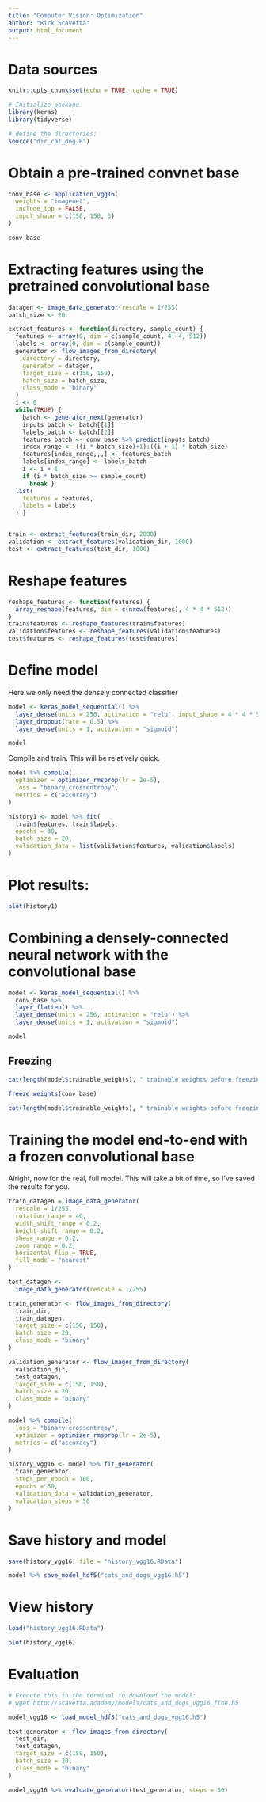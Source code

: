```yaml
---
title: "Computer Vision: Optimization"
author: "Rick Scavetta"
output: html_document
---
```


# Data sources

```r
knitr::opts_chunk$set(echo = TRUE, cache = TRUE)

# Initialize package
library(keras)
library(tidyverse)

# define the directories:
source("dir_cat_dog.R")
```

# Obtain a pre-trained convnet base

```r
conv_base <- application_vgg16(
  weights = "imagenet",
  include_top = FALSE,
  input_shape = c(150, 150, 3)
)
```

```r
conv_base
```

# Extracting features using the pretrained convolutional base

```r

datagen <- image_data_generator(rescale = 1/255)
batch_size <- 20

extract_features <- function(directory, sample_count) {
  features <- array(0, dim = c(sample_count, 4, 4, 512))
  labels <- array(0, dim = c(sample_count))
  generator <- flow_images_from_directory(
    directory = directory,
    generator = datagen,
    target_size = c(150, 150),
    batch_size = batch_size,
    class_mode = "binary"
  )
  i <- 0
  while(TRUE) {
    batch <- generator_next(generator)
    inputs_batch <- batch[[1]]
    labels_batch <- batch[[2]]
    features_batch <- conv_base %>% predict(inputs_batch)
    index_range <- ((i * batch_size)+1):((i + 1) * batch_size)
    features[index_range,,,] <- features_batch
    labels[index_range] <- labels_batch
    i <- i + 1
    if (i * batch_size >= sample_count)
      break }
  list(
    features = features,
    labels = labels
  ) }


train <- extract_features(train_dir, 2000)
validation <- extract_features(validation_dir, 1000)
test <- extract_features(test_dir, 1000)

```

# Reshape features

```r
reshape_features <- function(features) {
  array_reshape(features, dim = c(nrow(features), 4 * 4 * 512))
}
train$features <- reshape_features(train$features)
validation$features <- reshape_features(validation$features)
test$features <- reshape_features(test$features)
```

# Define model

Here we only need the densely connected classifier

```r

model <- keras_model_sequential() %>%
  layer_dense(units = 256, activation = "relu", input_shape = 4 * 4 * 512) %>%
  layer_dropout(rate = 0.5) %>%
  layer_dense(units = 1, activation = "sigmoid")

model

```

Compile and train. This will be relatively quick.

```r

model %>% compile(
  optimizer = optimizer_rmsprop(lr = 2e-5),
  loss = "binary_crossentropy",
  metrics = c("accuracy")
)

history1 <- model %>% fit(
  train$features, train$labels,
  epochs = 30,
  batch_size = 20,
  validation_data = list(validation$features, validation$labels)
)

```

# Plot results:

```r
plot(history1)
```

# Combining a densely-connected neural network with the convolutional base

```r

model <- keras_model_sequential() %>%
  conv_base %>%
  layer_flatten() %>%
  layer_dense(units = 256, activation = "relu") %>%
  layer_dense(units = 1, activation = "sigmoid")

model

```

## Freezing

```r
cat(length(model$trainable_weights), " trainable weights before freezing.\n")

freeze_weights(conv_base)

cat(length(model$trainable_weights), " trainable weights before freezing.\n")

```

# Training the model end-to-end with a frozen convolutional base

Alright, now for the real, full model. This will take a bit of time, so I've saved the results for you.

```r

train_datagen = image_data_generator(
  rescale = 1/255,
  rotation_range = 40,
  width_shift_range = 0.2,
  height_shift_range = 0.2,
  shear_range = 0.2,
  zoom_range = 0.2,
  horizontal_flip = TRUE,
  fill_mode = "nearest"
)

test_datagen <-
  image_data_generator(rescale = 1/255)

train_generator <- flow_images_from_directory(
  train_dir,
  train_datagen,
  target_size = c(150, 150),
  batch_size = 20,
  class_mode = "binary"
)

validation_generator <- flow_images_from_directory(
  validation_dir,
  test_datagen,
  target_size = c(150, 150),
  batch_size = 20,
  class_mode = "binary"
)

model %>% compile(
  loss = "binary_crossentropy",
  optimizer = optimizer_rmsprop(lr = 2e-5),
  metrics = c("accuracy")
)

history_vgg16 <- model %>% fit_generator(
  train_generator,
  steps_per_epoch = 100,
  epochs = 30,
  validation_data = validation_generator,
  validation_steps = 50
)

```

# Save history and model

```r
save(history_vgg16, file = "history_vgg16.RData")

model %>% save_model_hdf5("cats_and_dogs_vgg16.h5")

```


# View history

```r
load("history_vgg16.RData")

plot(history_vgg16)
```

# Evaluation

```r
# Execute this in the terminal to download the model:
# wget http://scavetta.academy/models/cats_and_dogs_vgg16_fine.h5

model_vgg16 <- load_model_hdf5("cats_and_dogs_vgg16.h5")

test_generator <- flow_images_from_directory(
  test_dir,
  test_datagen,
  target_size = c(150, 150),
  batch_size = 20,
  class_mode = "binary"
)

model_vgg16 %>% evaluate_generator(test_generator, steps = 50)

```


